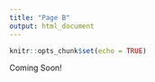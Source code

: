 ```yaml
---
title: "Page B"
output: html_document
---
```


```r
knitr::opts_chunk$set(echo = TRUE)
```

Coming Soon!